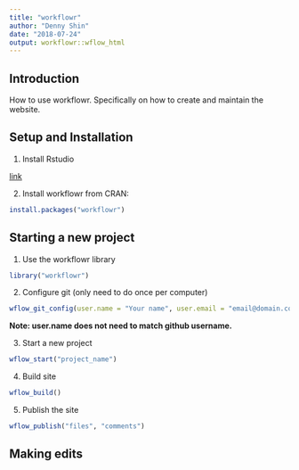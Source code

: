 ---
title: "workflowr"
author: "Denny Shin"
date: "2018-07-24"
output: workflowr::wflow_html
---

## Introduction

How to use workflowr. Specifically on how to create and maintain the website.


## Setup and Installation

1. Install Rstudio

[link](www.rstudio.com)

2. Install workflowr from CRAN:


```{r eval=FALSE}
install.packages("workflowr")
```

## Starting a new project

1. Use the workflowr library

```{r eval=FALSE}
library("workflowr")

```

2. Configure git (only need to do once per computer)

```{r eval=FALSE}
wflow_git_config(user.name = "Your name", user.email = "email@domain.com")
```

**Note: user.name does not need to match github username.**

3. Start a new project

```{r eval=FALSE}
wflow_start("project_name")
```

4. Build site

```{r eval=FALSE}
wflow_build()
```

5. Publish the site

```{r eval=FALSE}
wflow_publish("files", "comments")
```


## Making edits

